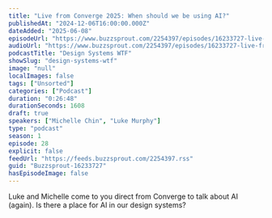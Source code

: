 ```yaml
---
title: "Live from Converge 2025: When should we be using AI?"
publishedAt: "2024-12-06T16:00:00.000Z"
dateAdded: "2025-06-08"
episodeUrl: "https://www.buzzsprout.com/2254397/episodes/16233727-live-from-converge-2025-when-should-we-be-using-ai.mp3"
audioUrl: "https://www.buzzsprout.com/2254397/episodes/16233727-live-from-converge-2025-when-should-we-be-using-ai.mp3"
podcastTitle: "Design Systems WTF"
showSlug: "design-systems-wtf"
image: "null"
localImages: false
tags: ["Unsorted"]
categories: ["Podcast"]
duration: "0:26:48"
durationSeconds: 1608
draft: true
speakers: ["Michelle Chin", "Luke Murphy"]
type: "podcast"
season: 1
episode: 28
explicit: false
feedUrl: "https://feeds.buzzsprout.com/2254397.rss"
guid: "Buzzsprout-16233727"
hasEpisodeImage: false
---
```

Luke and Michelle come to you direct from Converge to talk about AI (again). Is there a place for AI in our design systems?

